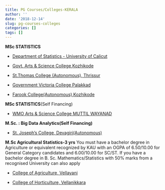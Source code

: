```yaml
---
title: PG Courses/Colleges-KERALA
author: ''
date: '2018-12-14'
slug: pg-courses-colleges
categories: []
tags: []
---
```

**MSc STATISTICS**

* [Department of Statistics - University of Calicut
](https://statistics.uoc.ac.in/)


* [Govt. Arts & Science College,Kozhikode](http://www.gasckkd.ac.in/statistics/)

* [St.Thomas College (Autonomous), Thrissur](http://stthomas.ac.in/department_info?department=Statistics)


* [Government Victoria College Palakkad](http://www.victoriacollege.in/index.php)

* [Farook College(Autonomous),Kozhikode](https://www.farookcollege.ac.in/department-of-statistics/)

**MSc STATISTICS**(Self Financing)

* [WMO Arts & Science College MUTTIL WAYANAD](https://wmocollege.ac.in/pg.html)


**M.Sc. : Big Data Analytics(Self Financing)**


* [St. Joseph's College, Devagiri(Autonomous)](http://www.sjc.ac.in/courses.html#)


**M.Sc Agricultural Statistics-3 yrs**
You must have a bachelor degree in Agriculture or equivalent recognized by KAU with an OGPA of 6.50/10.00 for General Category candidates and 6.00/10.00 for SC/ST. If you have a bachelor degree in B. Sc. Mathematics/Statistics with 50% marks from a recognised University can also apply

* [College of Agriculture, Vellayani](http://www.kau.in/institution/college-agriculture-vellayani)

* [College of Horticulture, Vellanikkara](http://www.kau.in/institution/college-horticulture-vellanikkara)




